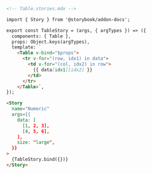 ```md
<!-- Table.stories.mdx -->

import { Story } from '@storybook/addon-docs';

export const TableStory = (args, { argTypes }) => ({
  components: { Table },
  props: Object.keys(argTypes),
  template: `
    <Table v-bind="$props">
      <tr v-for="(row, idx1) in data">
        <td v-for="(col, idx2) in row">
          {{ data[idx1][idx2] }}
        </td>
      </tr>
    </Table>`,
});

<Story
  name="Numeric"
  args={{
    data: [
      [1, 2, 3],
      [4, 5, 6],
    ],
    size: "large",
  }}
>
  {TableStory.bind({})}
</Story>
```